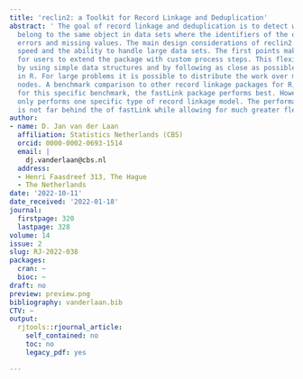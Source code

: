 ```yaml
---
title: 'reclin2: a Toolkit for Record Linkage and Deduplication'
abstract: ' The goal of record linkage and deduplication is to detect which records
  belong to the same object in data sets where the identifiers of the objects contain
  errors and missing values. The main design considerations of reclin2 are: modularity/flexibility,
  speed and the ability to handle large data sets. The first points makes it easy
  for users to extend the package with custom process steps. This flexibility is obtained
  by using simple data structures and by following as close as possible common interfaces
  in R. For large problems it is possible to distribute the work over multiple worker
  nodes. A benchmark comparison to other record linkage packages for R, shows that
  for this specific benchmark, the fastLink package performs best. However, this package
  only performs one specific type of record linkage model. The performance of reclin2
  is not far behind the of fastLink while allowing for much greater flexibility. '
author:
- name: D. Jan van der Laan
  affiliation: Statistics Netherlands (CBS)
  orcid: 0000-0002-0693-1514
  email: |
    dj.vanderlaan@cbs.nl
  address:
  - Henri Faasdreef 313, The Hague
  - The Netherlands
date: '2022-10-11'
date_received: '2022-01-18'
journal:
  firstpage: 320
  lastpage: 328
volume: 14
issue: 2
slug: RJ-2022-038
packages:
  cran: ~
  bioc: ~
draft: no
preview: preview.png
bibliography: vanderlaan.bib
CTV: ~
output:
  rjtools::rjournal_article:
    self_contained: no
    toc: no
    legacy_pdf: yes

---
```

